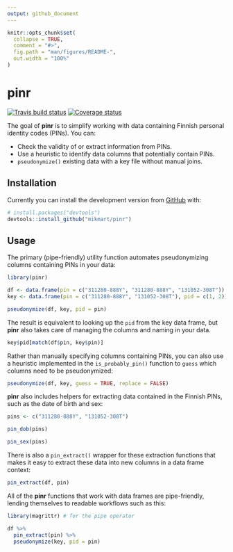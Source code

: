 ```yaml
---
output: github_document
---
```


<!-- README.md is generated from README.Rmd. Please edit that file -->


```r
knitr::opts_chunk$set(
  collapse = TRUE,
  comment = "#>",
  fig.path = "man/figures/README-",
  out.width = "100%"
)
```
# pinr
[![Travis build status](https://travis-ci.org/mikmart/pinr.svg?branch=master)](https://travis-ci.org/mikmart/pinr)
[![Coverage status](https://codecov.io/gh/mikmart/pinr/branch/master/graph/badge.svg)](https://codecov.io/github/mikmart/pinr?branch=master)

The goal of **pinr** is to simplify working with data containing Finnish
personal identity codes (PINs). You can:

  * Check the validity of or extract information from PINs.
  * Use a heuristic to identify data columns that potentially contain PINs.
  * `pseudonymize()` existing data with a key file without manual joins.

## Installation

Currently you can install the development version from [GitHub](https://github.com/) with:

``` r
# install.packages("devtools")
devtools::install_github("mikmart/pinr")
```

## Usage

The primary (pipe-friendly) utility function automates pseudonymizing columns containing PINs in your data:

```r
library(pinr)

df <- data.frame(pin = c("311280-888Y", "311280-888Y", "131052-308T"))
key <- data.frame(pin = c("311280-888Y", "131052-308T"), pid = c(1, 2))

pseudonymize(df, key, pid = pin)
```

The result is equivalent to looking up the `pid` from the key data frame, but **pinr** also takes care of managing the columns and naming in your data.

```r
key$pid[match(df$pin, key$pin)]
```

Rather than manually specifying columns containing PINs, you can also use a heuristic implemented in the `is_probably_pin()` function to `guess` which columns need to be pseudonymized:

```r
pseudonymize(df, key, guess = TRUE, replace = FALSE)
```

**pinr** also includes helpers for extracting data contained in the Finnish PINs, such as the date of birth and sex:

```r
pins <- c("311280-888Y", "131052-308T")

pin_dob(pins)

pin_sex(pins)
```

There is also a `pin_extract()` wrapper for these extraction functions that makes it easy to extract these data into new columns in a data frame context:

```r
pin_extract(df, pin)
```

All of the **pinr** functions that work with data frames are pipe-friendly, lending themselves to readable workflows such as this:

```r
library(magrittr) # for the pipe operator

df %>% 
  pin_extract(pin) %>% 
  pseudonymize(key, pid = pin)
```
